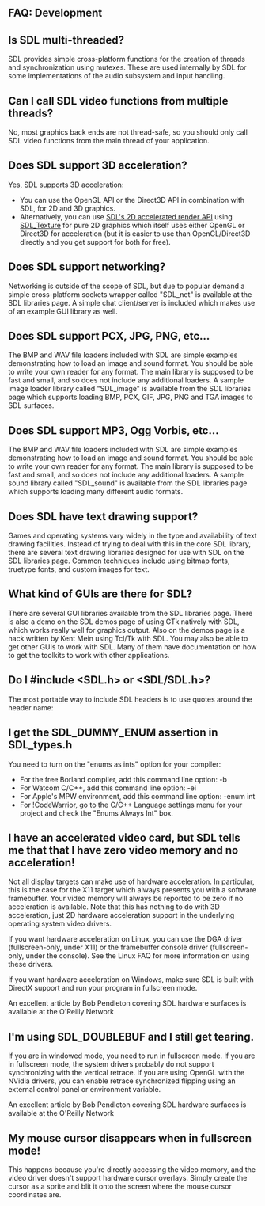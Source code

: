 == FAQ: Development ==


== Is SDL multi-threaded? ==
SDL provides simple cross-platform functions for the creation of threads and synchronization using mutexes. These are used internally by SDL for some implementations of the audio subsystem and input handling.

== Can I call SDL video functions from multiple threads? ==
No, most graphics back ends are not thread-safe, so you should only call SDL video functions from the main thread of your application.

== Does SDL support 3D acceleration? ==
Yes, SDL supports 3D acceleration:
* You can use the OpenGL API or the Direct3D API in combination with SDL, for 2D and 3D graphics.
* Alternatively, you can use [[CategoryRender|SDL's 2D accelerated render API]] using [[SDL_Texture]] for pure 2D graphics which itself uses either OpenGL or Direct3D for acceleration (but it is easier to use than OpenGL/Direct3D directly and you get support for both for free).

== Does SDL support networking? ==
Networking is outside of the scope of SDL, but due to popular demand a simple cross-platform sockets wrapper called "SDL_net" is available at the SDL libraries page. A simple chat client/server is included which makes use of an example GUI library as well.

== Does SDL support PCX, JPG, PNG, etc... ==
The BMP and WAV file loaders included with SDL are simple examples demonstrating how to load an image and sound format. You should be able to write your own reader for any format. The main library is supposed to be fast and small, and so does not include any additional loaders.
A sample image loader library called "SDL_image" is available from the SDL libraries page which supports loading BMP, PCX, GIF, JPG, PNG and TGA images to SDL surfaces.

== Does SDL support MP3, Ogg Vorbis, etc... ==
The BMP and WAV file loaders included with SDL are simple examples demonstrating how to load an image and sound format. You should be able to write your own reader for any format. The main library is supposed to be fast and small, and so does not include any additional loaders. A sample sound library called "SDL_sound" is available from the SDL libraries page which supports loading many different audio formats.

== Does SDL have text drawing support? ==
Games and operating systems vary widely in the type and availability of text drawing facilities. Instead of trying to deal with this in the core SDL library, there are several text drawing libraries designed for use with SDL on the SDL libraries page. Common techniques include using bitmap fonts, truetype fonts, and custom images for text.

== What kind of GUIs are there for SDL? ==
There are several GUI libraries available from the SDL libraries page.
There is also a demo on the SDL demos page of using GTk natively with SDL, which works really well for graphics output.
Also on the demos page is a hack written by Kent Mein using Tcl/Tk with SDL.
You may also be able to get other GUIs to work with SDL. Many of them have documentation on how to get the toolkits to work with other applications.

== Do I #include <SDL.h> or <SDL/SDL.h>? ==
The most portable way to include SDL headers is to use quotes around the header name:

<!-- include "SDL.h" -->

== I get the SDL_DUMMY_ENUM assertion in SDL_types.h ==
You need to turn on the "enums as ints" option for your compiler:

* For the free Borland compiler, add this command line option: -b
* For Watcom C/C++, add this command line option: -ei
* For Apple's MPW environment, add this command line option: -enum int
* For !CodeWarrior, go to the C/C++ Language settings menu for your project and check the "Enums Always Int" box.

== I have an accelerated video card, but SDL tells me that that I have zero video memory and no acceleration! ==
Not all display targets can make use of hardware acceleration. In particular, this is the case for the X11 target which always presents you with a software framebuffer. Your video memory will always be reported to be zero if no acceleration is available.
Note that this has nothing to do with 3D acceleration, just 2D hardware acceleration support in the underlying operating system video drivers.

If you want hardware acceleration on Linux, you can use the DGA driver (fullscreen-only, under X11) or the framebuffer console driver (fullscreen-only, under the console). See the Linux FAQ for more information on using these drivers.

If you want hardware acceleration on Windows, make sure SDL is built with DirectX support and run your program in fullscreen mode.

An excellent article by Bob Pendleton covering SDL hardware surfaces is available at the O'Reilly Network


== I'm using SDL_DOUBLEBUF and I still get tearing. ==
If you are in windowed mode, you need to run in fullscreen mode. If you are in fullscreen mode, the system drivers probably do not support synchronizing with the vertical retrace. If you are using OpenGL with the NVidia drivers, you can enable retrace synchronized flipping using an external control panel or environment variable.

An excellent article by Bob Pendleton covering SDL hardware surfaces is available at the O'Reilly Network

== My mouse cursor disappears when in fullscreen mode! ==
This happens because you're directly accessing the video memory, and the video driver doesn't support hardware cursor overlays. Simply create the cursor as a sprite and blit it onto the screen where the mouse cursor coordinates are.
